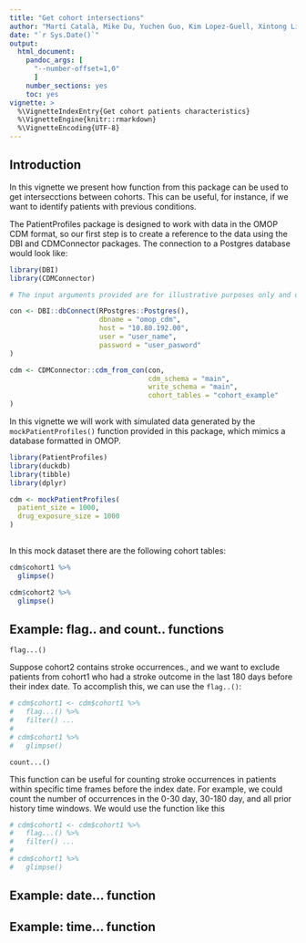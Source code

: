 ```yaml
---
title: "Get cohort intersections"
author: "Martí Català, Mike Du, Yuchen Guo, Kim Lopez-Guell, Xintong Li, Núria Mercadé-Besora, and Edward Burn"
date: "`r Sys.Date()`"
output: 
  html_document:
    pandoc_args: [
      "--number-offset=1,0"
      ]
    number_sections: yes
    toc: yes
vignette: >
  %\VignetteIndexEntry{Get cohort patients characteristics}
  %\VignetteEngine{knitr::rmarkdown}
  %\VignetteEncoding{UTF-8}
---
```


## Introduction

In this vignette we present how function from this package can be used to get intersecctions between cohorts. This can be useful, for instance, if we want to identify patients with previous conditions. 

The PatientProfiles package is designed to work with data in the OMOP CDM format, so our first step is to create a reference to the data using the DBI and CDMConnector packages. The connection to a Postgres database would look like:

```r
library(DBI)
library(CDMConnector)

# The input arguments provided are for illustrative purposes only and do not provide access to any database.

con <- DBI::dbConnect(RPostgres::Postgres(),
                      dbname = "omop_cdm",          
                      host = "10.80.192.00",
                      user = "user_name",
                      password = "user_pasword"
)

cdm <- CDMConnector::cdm_from_con(con,
                                  cdm_schema = "main",
                                  write_schema = "main",
                                  cohort_tables = "cohort_example"
)
```

In this vignette we will work with simulated data generated by the `mockPatientProfiles()` function provided in this package, which mimics a database formatted in OMOP. 

```r
library(PatientProfiles)
library(duckdb)
library(tibble)
library(dplyr)

cdm <- mockPatientProfiles(
  patient_size = 1000, 
  drug_exposure_size = 1000
)
                          
```

In this mock dataset there are the following cohort tables:
```r
cdm$cohort1 %>%
  glimpse()

cdm$cohort2 %>%
  glimpse()                       
```
## Example: flag.. and count.. functions
`flag...()`

Suppose cohort2 contains stroke occurrences., and we want to exclude patients from cohort1 who had a stroke outcome in the last 180 days before their index date. To accomplish this, we can use the `flag..()`:

```r
# cdm$cohort1 <- cdm$cohort1 %>%
#   flag...() %>%
#   filter() ...
# 
# cdm$cohort1 %>%
#   glimpse()
```


`count...()`

This function can be useful for counting stroke occurrences in patients within specific time frames before the index date. For example, we could count the number of occurrences in the 0-30 day, 30-180 day, and all prior history time windows.
We would use the function like this

```r
# cdm$cohort1 <- cdm$cohort1 %>%
#   flag...() %>%
#   filter() ...
# 
# cdm$cohort1 %>%
#   glimpse()
```


## Example: date... function


## Example: time... function



